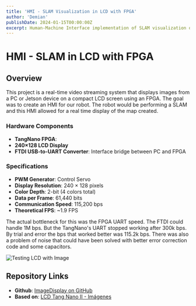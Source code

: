 ```yaml
---
title: 'HMI - SLAM Visualization in LCD with FPGA'
author: 'Demian'
publishDate: 2024-01-15T00:00:00Z
excerpt: Human-Machine Interface implementation of SLAM visualization on LCD display using FPGA
---
```



# HMI - SLAM in LCD with FPGA

<div id="video-placeholder"></div>

## Overview

This project is a real-time video streaming system that displays images from a PC or Jetson device on a compact LCD screen using an FPGA. The goal was to
create an HMI for our robot. The robot would be performing a SLAM and this HMI allowed for a real time display of the map created.

### Hardware Components

- **TangNano FPGA**:
- **240×128 LCD Display**
- **FTDI USB-to-UART Converter**: Interface bridge between PC and FPGA

### Specifications

- **PWM Generator**: Control Servo
- **Display Resolution**: 240 × 128 pixels
- **Color Depth**: 2-bit (4 colors total)
- **Data per Frame**: 61,440 bits
- **Communication Speed**: 115,200 bps
- **Theoretical FPS**: ~1.9 FPS

The actual bottleneck for this was the FPGA UART speed. The FTDI could handle 1M bps. But the TangNano's UART stopped working after 300k bps. By trial and error
the bps that worked better was 115.2k bps. There was also a problem of noise that could have been solved with better error correction code and some capacitors.

<div class="text-center">
  <Image src={lcdImage} alt="Testing LCD with Image" class="w-1/3 mx-auto rounded-lg shadow-lg" />
</div>

## Repository Links

- **Github**: [ImageDisplay on GitHub](https://github.com/DemianMArin/ImageDisplay)
- **Based on**: [LCD Tang Nano II - Imágenes](https://www.electronicayciencia.com/2021/12/lcd_tang_nano_II_imagenes.html)
